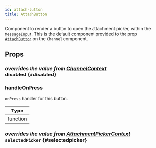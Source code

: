 ```yaml
---
id: attach-button
title: AttachButton
---
```



Component to render a button to open the attachment picker, within the [`MessageInput`](./message_input.mdx).
This is the default component provided to the prop [`AttachButton`](../core-components/channel.mdx#attachbutton) on the `Channel` component.

## Props

### <div class="label description">_overrides the value from [ChannelContext](../contexts/channel_context.mdx#disabled)_</div> disabled {#disabled}

<Disabled />

### handleOnPress

`onPress` handler for this button.

| Type     |
| -------- |
| function |

### <div class="label description">_overrides the value from [AttachmentPickerContext](../contexts/attachment_picker_context.mdx#selectedpicker)_</div> `selectedPicker` {#selectedpicker}

<SelectedPicker />
